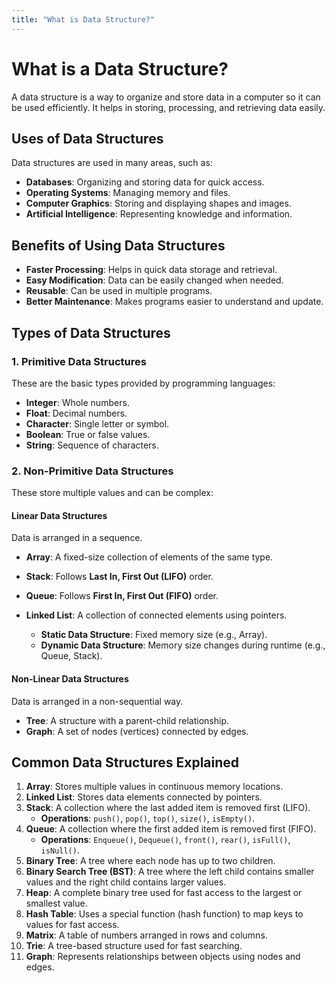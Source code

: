 ```yaml
---
title: "What is Data Structure?"
---
```


# What is a Data Structure?

A data structure is a way to organize and store data in a computer so it can be used efficiently. It helps in storing, processing, and retrieving data easily.

## Uses of Data Structures

Data structures are used in many areas, such as:

- **Databases**: Organizing and storing data for quick access.
- **Operating Systems**: Managing memory and files.
- **Computer Graphics**: Storing and displaying shapes and images.
- **Artificial Intelligence**: Representing knowledge and information.

## Benefits of Using Data Structures

- **Faster Processing**: Helps in quick data storage and retrieval.
- **Easy Modification**: Data can be easily changed when needed.
- **Reusable**: Can be used in multiple programs.
- **Better Maintenance**: Makes programs easier to understand and update.

## Types of Data Structures

### 1. Primitive Data Structures

These are the basic types provided by programming languages:

- **Integer**: Whole numbers.
- **Float**: Decimal numbers.
- **Character**: Single letter or symbol.
- **Boolean**: True or false values.
- **String**: Sequence of characters.

### 2. Non-Primitive Data Structures

These store multiple values and can be complex:

#### **Linear Data Structures**

Data is arranged in a sequence.

- **Array**: A fixed-size collection of elements of the same type.
- **Stack**: Follows **Last In, First Out (LIFO)** order.
- **Queue**: Follows **First In, First Out (FIFO)** order.
- **Linked List**: A collection of connected elements using pointers.

  - **Static Data Structure**: Fixed memory size (e.g., Array).
  - **Dynamic Data Structure**: Memory size changes during runtime (e.g., Queue, Stack).

#### **Non-Linear Data Structures**

Data is arranged in a non-sequential way.

- **Tree**: A structure with a parent-child relationship.
- **Graph**: A set of nodes (vertices) connected by edges.

## Common Data Structures Explained

1. **Array**: Stores multiple values in continuous memory locations.
2. **Linked List**: Stores data elements connected by pointers.
3. **Stack**: A collection where the last added item is removed first (LIFO).
   - **Operations**: `push()`, `pop()`, `top()`, `size()`, `isEmpty()`.
4. **Queue**: A collection where the first added item is removed first (FIFO).
   - **Operations**: `Enqueue()`, `Dequeue()`, `front()`, `rear()`, `isFull()`, `isNull()`.
5. **Binary Tree**: A tree where each node has up to two children.
6. **Binary Search Tree (BST)**: A tree where the left child contains smaller values and the right child contains larger values.
7. **Heap**: A complete binary tree used for fast access to the largest or smallest value.
8. **Hash Table**: Uses a special function (hash function) to map keys to values for fast access.
9. **Matrix**: A table of numbers arranged in rows and columns.
10. **Trie**: A tree-based structure used for fast searching.
11. **Graph**: Represents relationships between objects using nodes and edges.
